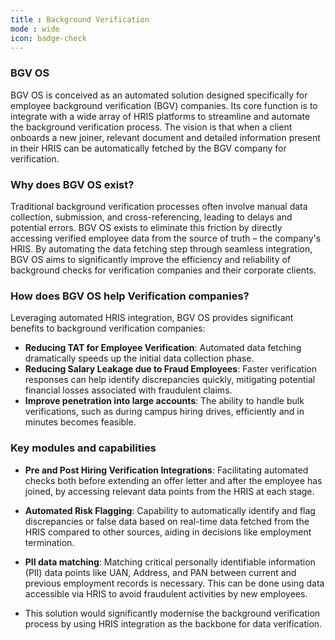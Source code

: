 ```yaml
---
title : Background Verification
mode : wide
icon: badge-check
---
```




### BGV OS

BGV OS is conceived as an automated solution designed specifically for employee background verification (BGV) companies. Its core function is to integrate with a wide array of HRIS platforms to streamline and automate the background verification process. The vision is that when a client onboards a new joiner, relevant document and detailed information present in their HRIS can be automatically fetched by the BGV company for verification.  

### Why does BGV OS exist?  

Traditional background verification processes often involve manual data collection, submission, and cross-referencing, leading to delays and potential errors. BGV OS exists to eliminate this friction by directly accessing verified employee data from the source of truth – the company's HRIS. By automating the data fetching step through seamless integration, BGV OS aims to significantly improve the efficiency and reliability of background checks for verification companies and their corporate clients. 

### How does BGV OS help Verification companies?

Leveraging automated HRIS integration, BGV OS provides significant benefits to background verification companies: 
 
- **Reducing TAT for Employee Verification**: Automated data fetching dramatically speeds up the initial data collection phase.
- **Reducing Salary Leakage due to Fraud Employees**: Faster verification responses can help identify discrepancies quickly, mitigating potential financial losses associated with fraudulent claims.
- **Improve penetration into large accounts**: The ability to handle bulk verifications, such as during campus hiring drives, efficiently and in minutes becomes feasible.

### Key modules and capabilities 

- **Pre and Post Hiring Verification Integrations**: Facilitating automated checks both before extending an offer letter and after the employee has joined, by accessing relevant data points from the HRIS at each stage.

- **Automated Risk Flagging**: Capability to automatically identify and flag discrepancies or false data based on real-time data fetched from the HRIS compared to other sources, aiding in decisions like employment termination.
- **PII data matching**: Matching critical personally identifiable information (PII) data points like UAN, Address, and PAN between current and previous employment records is necessary. This can be done using data accessible via HRIS to avoid fraudulent activities by new employees.
- This solution would significantly modernise the background verification process by using HRIS integration as the backbone for data verification.
